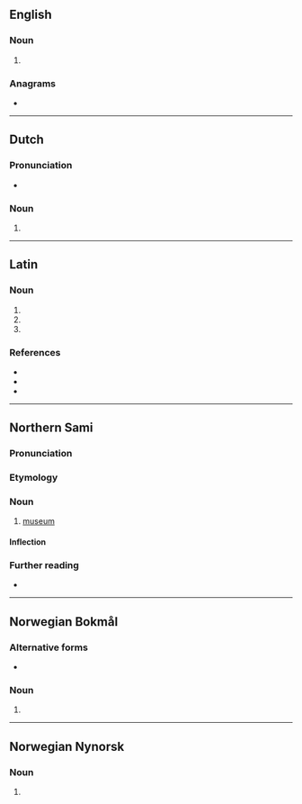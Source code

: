 ==English==

===Noun===
{{head|en|noun plural form}}

# {{plural of|museum|lang=en}}

===Anagrams===
* {{anagrams|en|amuse}}

----

==Dutch==

===Pronunciation===
* {{audio|Nl-musea.ogg|Audio|lang=nl}}

===Noun===
{{head|nl|noun plural form}}

# {{nl-noun form of|pl|museum}}

----

==Latin==

===Noun===
{{la-noun-form|mūsēa}}

# {{inflection of|mūsēum||nom|p|lang=la}}
# {{inflection of|mūsēum||acc|p|lang=la}}
# {{inflection of|mūsēum||voc|p|lang=la}}

===References===
* {{R:du Cange}}
* {{R:Peck}}
* {{R:Smith's Antiquities}}

----

==Northern Sami==

===Pronunciation===
{{rfp|se}}

===Etymology===
{{rfe|lang=se}}

===Noun===
{{se-noun}}

# [[museum]]

====Inflection====
{{rfinfl|se|noun}}<!-- illative can be museii or museai -->

===Further reading===
* {{R:Álgu|}}

----

==Norwegian Bokmål==

===Alternative forms===
* {{l|nb|museene}}

===Noun===
{{head|nb|noun form|g=n}}

# {{inflection of|museum||definite|p|lang=nb}}

----

==Norwegian Nynorsk==

===Noun===
{{head|nn|noun form|g=n}}

# {{inflection of|museum||definite|p|lang=nn}}
